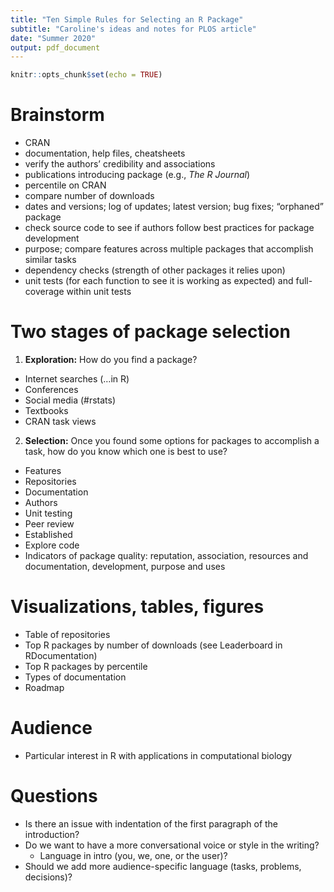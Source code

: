 ```yaml
---
title: "Ten Simple Rules for Selecting an R Package"
subtitle: "Caroline's ideas and notes for PLOS article" 
date: "Summer 2020"
output: pdf_document
---
```


```r
knitr::opts_chunk$set(echo = TRUE)
```

# Brainstorm
- CRAN
- documentation, help files, cheatsheets
- verify the authors' credibility and associations
- publications introducing package (e.g., *The R Journal*)
- percentile on CRAN
- compare number of downloads
- dates and versions; log of updates; latest version; bug fixes; "orphaned" package
- check source code to see if authors follow best practices for package development
- purpose; compare features across multiple packages that accomplish similar tasks
- dependency checks (strength of other packages it relies upon)
- unit tests (for each function to see it is working as expected) and full-coverage within unit tests

# Two stages of package selection
1.	**Exploration:** How do you find a package?
- Internet searches (…in R)
- Conferences
- Social media (#rstats)
- Textbooks
- CRAN task views

2.	**Selection:** Once you found some options for packages to accomplish a task, how do you know which one is best to use?

- Features
- Repositories
- Documentation
- Authors
- Unit testing
- Peer review
- Established
- Explore code
- Indicators of package quality: reputation, association, resources and documentation, development, purpose and uses

# Visualizations, tables, figures
- Table of repositories
- Top R packages by number of downloads (see Leaderboard in RDocumentation)
- Top R packages by percentile
- Types of documentation
- Roadmap

# Audience
- Particular interest in R with applications in computational biology

# Questions
- Is there an issue with indentation of the first paragraph of the introduction?
- Do we want to have a more conversational voice or style in the writing?
  - Language in intro (you, we, one, or the user)?
- Should we add more audience-specific language (tasks, problems, decisions)?

